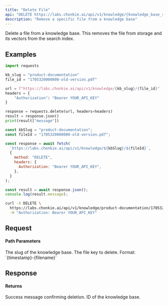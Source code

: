 ```yaml
---
title: "Delete File"
api: "DELETE https://labs.chonkie.ai/api/v1/knowledge/{knowledge_base_slug}/{file_id}"
description: "Remove a specific file from a knowledge base"
---
```


Delete a file from a knowledge base. This removes the file from storage and its vectors from the search index.

## Examples

<CodeGroup>

```python Python
import requests

kb_slug = "product-documentation"
file_id = "1705320000000-old-version.pdf"

url = f"https://labs.chonkie.ai/api/v1/knowledge/{kb_slug}/{file_id}"
headers = {
    "Authorization": "Bearer YOUR_API_KEY"
}

response = requests.delete(url, headers=headers)
result = response.json()
print(result["message"])
```

```javascript JavaScript
const kbSlug = "product-documentation";
const fileId = "1705320000000-old-version.pdf";

const response = await fetch(
  `https://labs.chonkie.ai/api/v1/knowledge/${kbSlug}/${fileId}`,
  {
    method: "DELETE",
    headers: {
      Authorization: "Bearer YOUR_API_KEY",
    },
  }
);

const result = await response.json();
console.log(result.message);
```

```bash cURL
curl -X DELETE \
  https://labs.chonkie.ai/api/v1/knowledge/product-documentation/1705320000000-old-version.pdf \
  -H "Authorization: Bearer YOUR_API_KEY"
```

</CodeGroup>

## Request

#### Path Parameters

<ParamField path="knowledge_base_slug" type="string" required>
  The slug of the knowledge base.
</ParamField>

<ParamField path="file_id" type="string" required>
  The file key to delete. Format: `{timestamp}-{filename}`
</ParamField>

## Response

#### Returns

<ResponseField name="message" type="string">
  Success message confirming deletion.
</ResponseField>

<ResponseField name="knowledgeBaseId" type="string">
  ID of the knowledge base.
</ResponseField>
